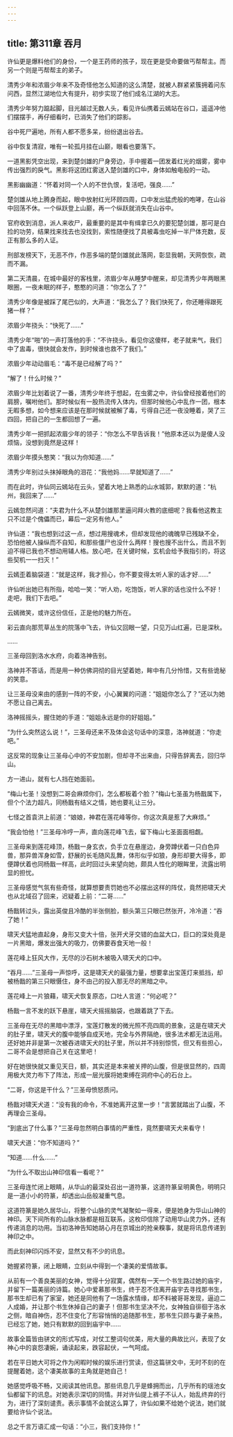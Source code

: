 ```yaml
---
---
---
```

title: 第311章 吞月
---





许仙更是爆料他们的身份，一个是王药师的孩子，现在更是受命要做丐帮帮主。而另一个则是丐帮帮主的弟子。

清秀少年和浓眉少年来不及奇怪他怎么知道的这么清楚，就被人群紧紧簇拥着问东问西，显然江湖地位大有提升，初步实现了他们成名江湖的大志。

清秀少年努力踮起脚，目光越过无数人头，看见许仙携着云嫣站在谷口，遥遥冲他们摆摆手，再仔细看时，已消失了他们的踪影。

谷中死尸遍地，所有人都不愿多呆，纷纷退出谷去。

谷中恢复清寂，唯有一轮孤月挂在山巅，眼看也要落下。

一道黑影凭空出现，来到楚剑雄的尸身旁边，手中握着一团发着红光的烟雾，雾中传出强烈的戾气。黑影将这团红雾送入楚剑雄的口中，身体如触电般的一动。

黑影幽幽道：“怀着对同一个人的不世仇恨，复活吧，强良……”

楚剑雄从地上腾身而起，眼中放射红光环顾四周，口中发出猛虎般的咆哮，在山谷中回荡不休。一个纵跃登上山巅，再一个纵跃就消失在山谷中。

官府收到消息，派人来收尸，最重要的是其中有缉拿已久的要犯楚剑雄，那可是白捡的功劳，结果找来找去也没找到，索性随便找了具被毒虫吃掉一半尸体充数，反正有那么多的人证。

刑部发榜天下，无恶不作，作恶多端的楚剑雄就此落网，彰显我朝，天网恢恢，疏而不漏。

第二天清晨，在城中最好的客栈里，浓眉少年从睡梦中醒来，却见清秀少年两眼黑眼圈，一夜未眠的样子，憨憨的问道：“你怎么了？”

清秀少年像是被踩了尾巴似的，大声道：“我怎么了？我们快死了，你还睡得跟死猪一样？”

浓眉少年挠头：“快死了……”

清秀少年“啪”的一声打落他的手：“不许挠头，看见你这傻样，老子就来气，我们中了盅毒，很快就会发作，到时候谁也救不了我们。”

浓眉少年动动眉毛：“毒不是已经解了吗？”

“解了！什么时候？”

浓眉少年比划着说了一番，清秀少年终于想起，在虫雾之中，许仙曾经按着他们的肩膀，嘱咐他们。那时候似有一股热流传入体内，但那时候他心中乱作一团，根本无暇多想，如今想来应该是在那时候就被解了毒，亏得自己还一夜没睡着，哭了三四回，把自己的一生都回想了一遍。

清秀少年一把抓起浓眉少年的领子：“你怎么不早告诉我！”他原本还以为是傻人没烦恼，没想到竟然是这样！

浓眉少年摸头憨笑：“我以为你知道……”

清秀少年别过头抹掉眼角的泪花：“我他妈……早就知道了……”

而在此时，许仙同云嫣站在云头，望着大地上熟悉的山水城郭，默默的道：“杭州，我回来了……”

云嫣忽然问道：“夫君为什么不从楚剑雄那里逼问拜火教的底细呢？我看他这教主只不过是个傀儡而已，幕后一定另有他人。”

许仙道：“我也想到过这一点，想过用搜魂术，但却发现他的魂魄早已残缺不全，恐怕他被人操纵而不自知，和那些僵尸也没什么两样！搜也搜不出什么，而且不到迫不得已我也不想动用辅人格。放心吧，在关键时候，玄机会给予我指引的，将这些契机一一扫灭！”

云嫣歪着脑袋道：“就是这样，我才担心，你不要变得太听人家的话才好……”

许仙听出她已有所指，哈哈一笑：“听人劝，吃饱饭，听人家的话也没什么不好！走吧，我们下去吧。”

云嫣微笑，或许这份信任，正是他的魅力所在。

彩云直向那荒草丛生的院落中飞去，许仙又回眼一望，只见万山红遍，已是深秋。

……

三圣母回到洛水水府，向着洛神告别。

洛神并不答话，而是用一种仿佛洞彻的目光望着她，眸中有几分怜惜，又有些诡秘的笑意。

让三圣母没来由的感到一阵的不安，小心翼翼的问道：“姐姐你怎么了？”还以为她不愿让自己离去。

洛神摇摇头，握住她的手道：“姐姐永远是你的好姐姐。”

“为什么突然这么说！”，三圣母还来不及体会这句话中的深意，洛神就道：“你走吧。”

这反常的现象让三圣母心中的不安加剧，但却寻不出来由，只得告辞离去，回归华山。

方一进山，就有七人挡在她面前。

“梅山七圣！没想到二哥会麻烦你们，怎么都板着个脸？”梅山七圣虽为杨戬属下，但个个法力超凡，同杨戬有结义之情，她也要礼让三分。

七怪之首袁洪上前道：“娘娘，神君在莲花峰等你，你这次真是惹了大麻烦。”

“我会怕他！”三圣母冷哼一声，直向莲花峰飞去，留下梅山七圣面面相觑。

三圣母来到莲花峰顶，杨戬一身玄衣，负手立在悬崖边，身旁蹲伏着一只白色异兽，那异兽浑身如雪，舒展的长毛随风乱舞，体形似乎如狼，身形却要大得多，即便蹲伏着也同杨戬一样高，此时回过头来望向她，颇具人性化的眼眸里，流露出明显的担忧。

三圣母感觉气氛有些奇怪，就算想要责罚她也不必摆出这样的阵仗，竟然把啸天犬也从北域召了回来，迟疑着上前：“二哥……”

杨戬转过头，露出英俊且冷酷的半张侧脸，额头第三只眼已然张开，冷冷道：“吞了她！”

啸天犬猛地直起身，身形又变大十倍，张开犬牙交错的血盆大口，巨口的深处竟是一片黑暗，爆发出强大的吸力，仿佛要吞食天地一般！

莲花峰上狂风大作，无尽的沙石树木被吸入啸天犬的口中。

“吞月……”三圣母一声惊呼，这是啸天犬的最强力量，想要拿出宝莲灯来抵挡，却被杨戬的第三只眼慑住，身不由己的投入那无尽的黑暗之中。

莲花峰上一片狼藉，啸天犬恢复原态，口吐人言道：“何必呢？”

杨戬一言不发的跃下悬崖，啸天犬摇摇脑袋，也跟着跳了下去。

三圣母在无尽的黑暗中漂浮，宝莲灯散发的微光照不亮四周的景象，这是在啸天犬的肚子里，啸天犬的腹中能够自成天地，完全与外界隔绝，很多法术都无法运用。还好她并非是第一次被吞进啸天犬的肚子里，所以并不持别惊慌，但又有些担心，二哥不会是想把自己关在这里吧！

好在她很快就又重见天日，额，其实还是本来被关押的山腹，但是很显然的，四周用极大灵力布下了阵法，形成一层光膜将她束缚在洞府中心的石台上。

“二哥，你这是干什么？”三圣母愤怒质问。

杨戬对啸天犬道：“没有我的命令，不准她离开这里一步！”言罢就踏出了山腹，不再理会三圣母。

“到底出了什么事？”三圣母忽然明白事情的严重性，竟然要啸天犬来看守！

啸天犬道：“你不知道吗？”

“知道……什么……”

“为什么不取出山神印信看一看呢？”

三圣母连忙闭上眼睛，从华山的最深处召出一道符篆，这道符篆呈明黄色，明明只是一道小小的符篆，却透出山岳般凝重气息。

这道符篆是她久居华山，将整个山脉的灵气凝聚如一得来，便是她身为华山山神的神印。天下间所有的山脉水脉都是相互联系，这枚印信除了动用华山灵力外，还有传递消息的功用。当初洛神告知她胡心月在京城出的抢亲糗事，就是将讯息传递到神印之中。

而此刻神印闪烁不安，显然又有不少的讯息。

她握紧符篆，闭上眼睛，立刻从中得到一个凄美的爱情故事。

从前有一个善良美丽的女神，觉得十分寂寞，偶然有一天一个书生路过她的庙宇，并留下一篇美丽的诗篇。她心中爱慕那书生，终于忍不住离开庙宇去寻找那书生，那书生却已有了家室，她还是同他有了一场露水情缘，却不料被哥哥发现，逼迫二人成婚，并让那个书生休掉自己的妻子！但那书生坚决不允，女神独自徘徊于洛水之侧，暗自神伤，忍不住变化了形容悄悄的追随那书生，那书生只顾与妻子亲热，已经忘了她，她只有默默的回到庙宇中……

故事全篇皆由骈文的形式写成，对仗工整词句优美，用大量的典故比兴，表现了女神心中的哀怨凄婉，诵读起来，跌容起伏，一气呵成。

若在平日她大可将之作为闲暇时候的娱乐进行赏读，但这篇骈文中，无时不刻的在提醒着她，这个凄美故事的主角就是她自己！

她感觉呼吸不畅，又阅读其他讯息。那些讯息几乎是蜂拥而出，几乎所有的瑶池女仙都留下的讯息。对她表示深切的同情。并对许仙提上裤子不认人，始乱终弃的行为，进行了深刻谴责。表示事情不会就这么算了，许仙如果不给她个说法，她们就要给许仙个说法。

总之千言万语汇成一句话：“小三，我们支持你！”